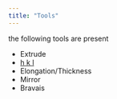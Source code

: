 ```yaml
---
title: "Tools"
---
```


the following tools are present

-   Extrude
-   [h k l](hkl.qmd)
-   Elongation/Thickness
-   Mirror
-   Bravais

